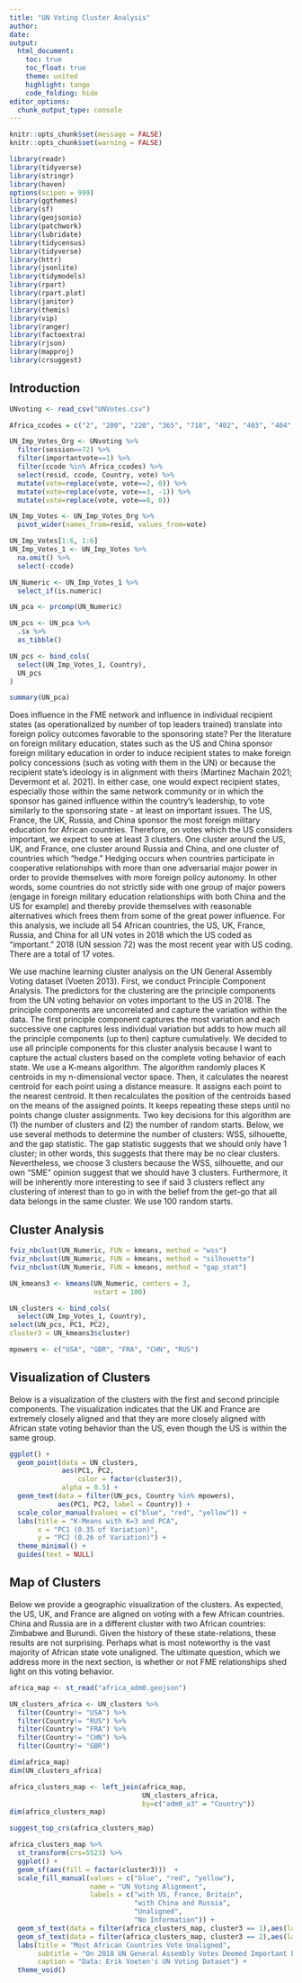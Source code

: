 ```yaml
---
title: "UN Voting Cluster Analysis"
author: 
date: 
output: 
  html_document:
    toc: true
    toc_float: true
    theme: united
    highlight: tango
    code_folding: hide
editor_options: 
  chunk_output_type: console
---
```


<style> body {text-align: left} </style>

```r
knitr::opts_chunk$set(message = FALSE)
knitr::opts_chunk$set(warning = FALSE)
```


```r
library(readr)
library(tidyverse)
library(stringr)
library(haven)
options(scipen = 999)
library(ggthemes)
library(sf)
library(geojsonio)
library(patchwork)
library(lubridate)
library(tidycensus)
library(tidyverse)
library(httr)
library(jsonlite)
library(tidymodels)
library(rpart)
library(rpart.plot)
library(janitor)
library(themis)
library(vip)
library(ranger)
library(factoextra)
library(rjson)
library(mapproj)
library(crsuggest)
```

## Introduction
```r
UNvoting <- read_csv("UNVotes.csv")

Africa_ccodes = c("2", "200", "220", "365", "710", "402", "403", "404", "411", "420", "432", "433", "434", "435", "436", "437", "438", "439", "450", "451", "452", "461", "471", "475", "481", "482", "483", "484", "490", "500", "501", "510", "516", "517", "520", "522", "530", "531", "540", "541", "551", "552", "553", "560", "565", "570", "571", "572", "580", "581", "590", "591", "600", "615", "616", "620", "625", "626", "651")

UN_Imp_Votes_Org <- UNvoting %>%
  filter(session==72) %>%
  filter(importantvote==1) %>%
  filter(ccode %in% Africa_ccodes) %>%
  select(resid, ccode, Country, vote) %>%
  mutate(vote=replace(vote, vote==2, 0)) %>%
  mutate(vote=replace(vote, vote==3, -1)) %>%
  mutate(vote=replace(vote, vote==8, 0))

UN_Imp_Votes <- UN_Imp_Votes_Org %>%
  pivot_wider(names_from=resid, values_from=vote)

UN_Imp_Votes[1:6, 1:6]
UN_Imp_Votes_1 <- UN_Imp_Votes %>%
  na.omit() %>%
  select(-ccode)

UN_Numeric <- UN_Imp_Votes_1 %>%
  select_if(is.numeric)

UN_pca <- prcomp(UN_Numeric)

UN_pcs <- UN_pca %>%
  .$x %>%
  as_tibble()

UN_pcs <- bind_cols(
  select(UN_Imp_Votes_1, Country),
  UN_pcs
)

summary(UN_pca)
```
Does influence in the FME network and influence in individual recipient states (as operationalized by number of top leaders trained) translate into foreign policy outcomes favorable to the sponsoring state?  Per the literature on foreign military education, states such as the US and China sponsor foreign military education in order to induce recipient states to make foreign policy concessions (such as voting with them in the UN) or because the recipient state's ideology is in alignment with theirs (Martinez Machain 2021; Devermont et al. 2021).  In either case, one would expect recipient states, especially those within the same network community or in which the sponsor has gained influence within the country's leadership, to vote similarly to the sponsoring state - at least on important issues. The US, France, the UK, Russia, and China sponsor the most foreign military education for African countries. Therefore, on votes which the US considers important, we expect to see at least 3 clusters. One cluster around the US, UK, and France, one cluster around Russia and China, and one cluster of countries which "hedge." Hedging occurs when countries participate in cooperative relationships with more than one adversarial major power in order to provide themselves with more foreign policy autonomy. In other words, some countries do not strictly side with one group of major powers (engage in foreign military education relationships with both China and the US for example) and thereby provide themselves with reasonable alternatives which frees them from some of the great power influence. For this analysis, we include all 54 African countries, the US, UK, France, Russia, and China for all UN votes in 2018 which the US coded as "important." 2018 (UN session 72) was the most recent year with US coding.  There are a total of 17 votes.  

We use machine learning cluster analysis on the UN General Assembly Voting dataset (Voeten 2013).  First, we conduct Principle Component Analysis. The predictors for the clustering are the principle components from the UN voting behavior on votes important to the US in 2018. The principle components are uncorrelated and capture the variation within the data.  The first principle component captures the most variation and each successive one captures less individual variation but adds to how much all the principle components (up to then) capture cumulatively. We decided to use all principle components for this cluster analysis because I want to capture the actual clusters based on the complete voting behavior of each state.  We use a K-means algorithm. The algorithm randomly places K centroids in my n-dimensional vector space. Then, it calculates the nearest centroid for each point using a distance measure. It assigns each point to the nearest centroid. It then recalculates the position of the centroids based on the means of the assigned points. It keeps repeating these steps until no points change cluster assignments. Two key decisions for this algorithm are (1) the number of clusters and (2) the number of random starts. Below, we use several methods to determine the number of clusters: WSS, silhouette, and the gap statistic.  The gap statistic suggests that we should only have 1 cluster; in other words, this suggests that there may be no clear clusters. Nevertheless, we choose 3 clusters because the WSS, silhouette, and our own "SME" opinion suggest that we should have 3 clusters. Furthermore, it will be inherently more interesting to see if said 3 clusters reflect any clustering of interest than to go in with the belief from the get-go that all data belongs in the same cluster. We use 100 random starts.

## Cluster Analysis
```r
fviz_nbclust(UN_Numeric, FUN = kmeans, method = "wss")
fviz_nbclust(UN_Numeric, FUN = kmeans, method = "silhouette")
fviz_nbclust(UN_Numeric, FUN = kmeans, method = "gap_stat")

UN_kmeans3 <- kmeans(UN_Numeric, centers = 3, 
                     nstart = 100)

UN_clusters <- bind_cols(
  select(UN_Imp_Votes_1, Country),
select(UN_pcs, PC1, PC2),
cluster3 = UN_kmeans3$cluster)

mpowers <- c("USA", "GBR", "FRA", "CHN", "RUS")
```

## Visualization of Clusters

Below is a visualization of the clusters with the first and second principle components.  The visualization indicates that the UK and France are extremely closely aligned and that they are more closely aligned with African state voting behavior than the US, even though the US is within the same group.

```r
ggplot() +
  geom_point(data = UN_clusters, 
             aes(PC1, PC2, 
                 color = factor(cluster3)),
             alpha = 0.5) +
  geom_text(data = filter(UN_pcs, Country %in% mpowers),
            aes(PC1, PC2, label = Country)) +
  scale_color_manual(values = c("blue", "red", "yellow")) +
  labs(title = "K-Means with K=3 and PCA",
       x = "PC1 (0.35 of Variation)",
       y = "PC2 (0.26 of Variation)") +
  theme_minimal() +
  guides(text = NULL)
```

## Map of Clusters

Below we provide a geographic visualization of the clusters.  As expected, the US, UK, and France are aligned on voting with a few African countries. China and Russia are in a different cluster with two African countries: Zimbabwe and Burundi.  Given the history of these state-relations, these results are not surprising. Perhaps what is most noteworthy is the vast majority of African state vote unaligned.  The ultimate question, which we address more in the next section, is whether or not FME relationships shed light on this voting behavior.
```r

africa_map <- st_read("africa_adm0.geojson")

UN_clusters_africa <- UN_clusters %>%
  filter(Country!= "USA") %>%
  filter(Country!= "RUS") %>%
  filter(Country!= "FRA") %>%
  filter(Country!= "CHN") %>%
  filter(Country!= "GBR")

dim(africa_map)
dim(UN_clusters_africa)

africa_clusters_map <- left_join(africa_map, 
                                 UN_clusters_africa, 
                                 by=c("adm0_a3" = "Country"))
dim(africa_clusters_map)

suggest_top_crs(africa_clusters_map)

africa_clusters_map %>%
  st_transform(crs=5523) %>%
  ggplot() +
  geom_sf(aes(fill = factor(cluster3)))  + 
  scale_fill_manual(values = c("blue", "red", "yellow"),
                    name = "UN Voting Alignment",
                    labels = c("with US, France, Britain", 
                               "with China and Russia", 
                               "Unaligned",
                               "No Information")) +
  geom_sf_text(data = filter(africa_clusters_map, cluster3 == 1),aes(label=name), size=2, fontface="bold") +
  geom_sf_text(data = filter(africa_clusters_map, cluster3 == 2),aes(label=name), size=2, fontface="bold", color="black") +
  labs(title = "Most African Countries Vote Unaligned",
       subtitle = "On 2018 UN General Assembly Votes Deemed Important by US",
       caption = "Data: Erik Voeten's UN Voting Dataset") +
  theme_void()
  
```